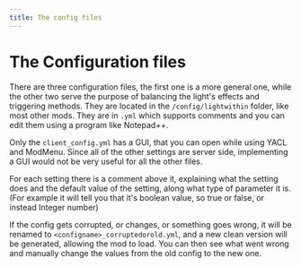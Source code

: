 ```yaml
---
title: The config files
---
```

# The Configuration files
There are three configuration files, the first one is a more general one, while the other two serve the purpose of balancing the light's effects and triggering methods. They are located in the `/config/lightwithin` folder, like most other mods. They are in `.yml` which supports comments and you can edit them using a program like Notepad++.

Only the `client_config.yml` has a GUI, that you can open while using YACL and ModMenu.
Since all of the other settings are server side, implementing a GUI would not be very useful for all the other files.

For each setting there is a comment above it, explaining what the setting does and the default value of the setting, along what type of parameter it is. (For example it will tell you that it's boolean value, so true or false, or instead Integer number)

If the config gets corrupted, or changes, or something goes wrong, it will be renamed to `<configname>_corruptedorold.yml`, and a new clean version will be generated, allowing the mod to load. You can then see what went wrong and manually change the values from the old config to the new one.